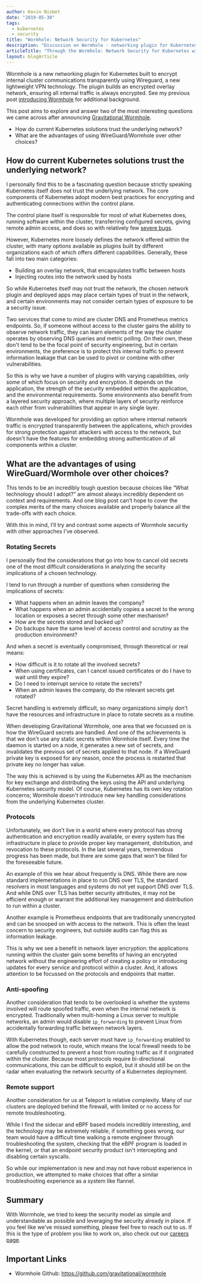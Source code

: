 ```yaml
---
author: Kevin Nisbet
date: "2019-05-30"
tags:
  - kubernetes
  - security
title: "Wormhole: Network Security for Kubernetes"
description: "Discussion on Wormhole - networking plugin for Kubernetes. How do Kubernetes solutions trust the underlying network? - What about WireGuard/Wormhole?"
articleTitle: "Through the Wormhole: Network Security for Kubernetes with Wireguard"
layout: blogArticle
---
```



Wormhole is a new networking plugin for Kubernetes built to encrypt internal cluster communications transparently using Wireguard, a new lightweight VPN technology. The plugin builds an encrypted overlay network, ensuring all internal traffic is always encrypted. See my previous post [introducing Wormhole](/announcing-wormhole/) for additional background.

This post aims to explore and answer two of the most interesting questions we came across after announcing [Gravitational Wormhole](https://github.com/gravitational/wormhole).

- How do current Kubernetes solutions trust the underlying network?
- What are the advantages of using WireGuard/Wormhole over other choices?

<BlogImage src="./assets/wormhole-overlay-network.svg" width="100%" alt="Wormhole Overlay Network"/>

## How do current Kubernetes solutions trust the underlying network?

I personally find this to be a fascinating question because strictly speaking Kubernetes itself does not trust the underlying network. The core components of Kubernetes adopt modern best practices for encrypting and authenticating connections within the control plane.

The control plane itself is responsible for most of what Kubernetes does, running software within the cluster, transferring configured secrets, giving remote admin access, and does so with relatively few [severe bugs](/kubernetes-websocket-upgrade-security-vulnerability/).

However, Kubernetes more loosely defines the network offered within the cluster, with many options available as plugins built by different organizations each of which offers different capabilities. Generally, these fall into two main categories:

- Building an overlay network, that encapsulates traffic between hosts
- Injecting routes into the network used by hosts

So while Kubernetes itself may not trust the network, the chosen network plugin and deployed apps may place certain types of trust in the network, and certain environments may not consider certain types of exposure to be a security issue.

Two services that come to mind are cluster DNS and Prometheus metrics endpoints. So, if someone without access to the cluster gains the ability to observe network traffic, they can learn elements of the way the cluster operates by observing DNS queries and metric polling. On their own, these don't tend to be the focal point of security engineering, but in certain environments, the preference is to protect this internal traffic to prevent information leakage that can be used to pivot or combine with other vulnerabilities.

So this is why we have a number of plugins with varying capabilities, only some of which focus on security and encryption. It depends on the application, the strength of the security embedded within the application, and the environmental requirements. Some environments also benefit from a layered security approach, where multiple layers of security reinforce each other from vulnerabilities that appear in any single layer.

Wormhole was developed for providing an option where internal network traffic is encrypted transparently between the applications, which provides for strong protection against attackers with access to the network, but doesn't have the features for embedding strong authentication of all components within a cluster.

## What are the advantages of using WireGuard/Wormhole over other choices?

This tends to be an incredibly tough question because choices like “What technology should I adopt?” are almost always incredibly dependent on context and requirements. And one blog post can't hope to cover the complex merits of the many choices available and properly balance all the trade-offs with each choice.

With this in mind, I'll try and contrast some aspects of Wormhole security with other approaches I've observed.

### Rotating Secrets

I personally find the considerations that go into how to cancel old secrets one of the most difficult considerations in analyzing the security implications of a chosen technology.

I tend to run through a number of questions when considering the implications of secrets:

- What happens when an admin leaves the company?
- What happens when an admin accidentally copies a secret to the wrong location or exposes a secret through some other mechanism?
- How are the secrets stored and backed up?
- Do backups have the same level of access control and scrutiny as the production environment?

And when a secret is eventually compromised, through theoretical or real means:

- How difficult is it to rotate all the involved secrets?
- When using certificates, can I cancel issued certificates or do I have to wait until they expire?
- Do I need to interrupt service to rotate the secrets?
- When an admin leaves the company, do the relevant secrets get rotated?

Secret handling is extremely difficult, so many organizations simply don't have the resources and infrastructure in place to rotate secrets as a routine.

When developing Gravitational Wormhole, one area that we focussed on is how the WireGuard secrets are handled. And one of the achievements is that we don't use any static secrets within Wormhole itself. Every time the daemon is started on a node, it generates a new set of secrets, and invalidates the previous set of secrets applied to that node. If a WireGuard private key is exposed for any reason, once the process is restarted that private key no longer has value.

The way this is achieved is by using the Kubernetes API as the mechanism for key exchange and distributing the keys using the API and underlying Kubernetes security model. Of course, Kubernetes has its own key rotation concerns; Wormhole doesn't introduce new key handling considerations from the underlying Kubernetes cluster.

### Protocols

Unfortunately, we don't live in a world where every protocol has strong authentication and encryption readily available, or every system has the infrastructure in place to provide proper key management, distribution, and revocation to these protocols. In the last several years, tremendous progress has been made, but there are some gaps that won't be filled for the foreseeable future.

An example of this we hear about frequently is DNS. While there are now standard implementations in place to run DNS over TLS, the standard resolvers in most languages and systems do not yet support DNS over TLS. And while DNS over TLS has better security attributes, it may not be efficient enough or warrant the additional key management and distribution to run within a cluster.

Another example is Prometheus endpoints that are traditionally unencrypted and can be snooped on with access to the network. This is often the least concern to security engineers, but outside audits can flag this as information leakage.

This is why we see a benefit in network layer encryption: the applications running within the cluster gain some benefits of having an encrypted network without the engineering effort of creating a policy or introducing updates for every service and protocol within a cluster. And, it allows attention to be focussed on the protocols and endpoints that matter.

### Anti-spoofing

Another consideration that tends to be overlooked is whether the systems involved will route spoofed traffic, even when the internal network is encrypted. Traditionally when multi-homing a Linux server to multiple networks, an admin would disable `ip_forwarding` to prevent Linux from accidentally forwarding traffic between network layers.

With Kubernetes though, each server must have `ip_forwarding` enabled to allow the pod network to route, which means the local firewall needs to be carefully constructed to prevent a host from routing traffic as if it originated within the cluster. Because most protocols require bi-directional communications, this can be difficult to exploit, but it should still be on the radar when evaluating the network security of a Kubernetes deployment.

<EmailSubscribeViolet />

### Remote support

Another consideration for us at Teleport is relative complexity. Many of our clusters are deployed behind the firewall, with limited or no access for remote troubleshooting.

While I find the sidecar and eBPF based models incredibly interesting, and the technology may be extremely reliable, if something goes wrong, our team would have a difficult time walking a remote engineer through troubleshooting the system, checking that the eBPF program is loaded in the kernel, or that an endpoint security product isn't intercepting and disabling certain syscalls.

So while our implementation is new and may not have robust experience in production, we attempted to make choices that offer a similar troubleshooting experience as a system like flannel.

## Summary

With Wormhole, we tried to keep the security model as simple and understandable as possible and leveraging the security already in place. If you feel like we've missed something, please feel free to reach out to us. If this is the type of problem you like to work on, also check out our [careers page](https://goteleport.com/about#jobs).

## Important Links
- Wormhole Github: https://github.com/gravitational/wormhole
